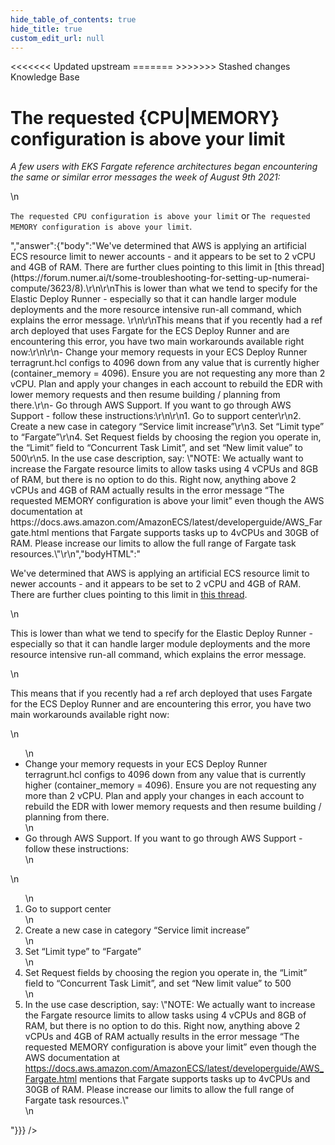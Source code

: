 ```yaml
---
hide_table_of_contents: true
hide_title: true
custom_edit_url: null
---
```



<head>
<<<<<<< Updated upstream
  <link rel="canonical" href="https://github.com/tnn-gruntwork-io/knowledge-base/discussions/10" />
=======
  <link rel="canonical" href="https://github.com/tnn-gruntwork-io/knowledge-base/discussions/10" />
>>>>>>> Stashed changes
</head>

<CenterLayout>
<span className="searchCategory">Knowledge Base</span>
<h1>The requested &#x7B;CPU|MEMORY&#x7D; configuration is above your limit</h1>
<GitHub discussion={{"id":"MDEwOkRpc2N1c3Npb24zNTM5Mzg0","number":10,"author":{"login":"zackproser"},"title":"The requested {CPU|MEMORY} configuration is above your limit","body":"_A few users with EKS Fargate reference architectures began encountering the same or similar error messages the week of August 9th 2021:_\r\n\r\n`The requested CPU configuration is above your limit` or `The requested MEMORY configuration is above your limit`. ","bodyHTML":"<p dir=\"auto\"><em>A few users with EKS Fargate reference architectures began encountering the same or similar error messages the week of August 9th 2021:</em></p>\n<p dir=\"auto\"><code class=\"notranslate\">The requested CPU configuration is above your limit</code> or <code class=\"notranslate\">The requested MEMORY configuration is above your limit</code>.</p>","answer":{"body":"We've determined that AWS is applying an artificial ECS resource limit to newer accounts - and it appears to be set to 2 vCPU and 4GB of RAM. There are further clues pointing to this limit in [this thread](https://forum.numer.ai/t/some-troubleshooting-for-setting-up-numerai-compute/3623/8).\r\n\r\nThis is lower than what we tend to specify for the Elastic Deploy Runner - especially so that it can handle larger module deployments and the more resource intensive run-all command, which explains the error message. \r\n\r\nThis means that if you recently had a ref arch deployed that uses Fargate for the ECS Deploy Runner and are encountering this error, you have two main workarounds available right now:\r\n\r\n- Change your memory requests in your ECS Deploy Runner terragrunt.hcl configs to 4096 down from any value that is currently higher (container_memory = 4096). Ensure you are not requesting any more than 2 vCPU. Plan and apply your changes in each account to rebuild the EDR with lower memory requests and then resume building / planning from there.\r\n- Go through AWS Support. If you want to go through AWS Support - follow these instructions:\r\n\r\n1. Go to support center\r\n2. Create a new case in category “Service limit increase”\r\n3. Set “Limit type” to “Fargate”\r\n4. Set Request fields by choosing the region you operate in, the “Limit” field to “Concurrent Task Limit”, and set “New limit value” to 500\r\n5. In the use case description, say: \"NOTE: We actually want to increase the Fargate resource limits to allow tasks using 4 vCPUs and 8GB of RAM, but there is no option to do this. Right now, anything above 2 vCPUs and 4GB of RAM actually results in the error message “The requested MEMORY configuration is above your limit” even though the AWS documentation at https://docs.aws.amazon.com/AmazonECS/latest/developerguide/AWS_Fargate.html mentions that Fargate supports tasks up to 4vCPUs and 30GB of RAM. Please increase our limits to allow the full range of Fargate task resources.\"\r\n","bodyHTML":"<p dir=\"auto\">We've determined that AWS is applying an artificial ECS resource limit to newer accounts - and it appears to be set to 2 vCPU and 4GB of RAM. There are further clues pointing to this limit in <a href=\"https://forum.numer.ai/t/some-troubleshooting-for-setting-up-numerai-compute/3623/8\" rel=\"nofollow\">this thread</a>.</p>\n<p dir=\"auto\">This is lower than what we tend to specify for the Elastic Deploy Runner - especially so that it can handle larger module deployments and the more resource intensive run-all command, which explains the error message.</p>\n<p dir=\"auto\">This means that if you recently had a ref arch deployed that uses Fargate for the ECS Deploy Runner and are encountering this error, you have two main workarounds available right now:</p>\n<ul dir=\"auto\">\n<li>Change your memory requests in your ECS Deploy Runner terragrunt.hcl configs to 4096 down from any value that is currently higher (container_memory = 4096). Ensure you are not requesting any more than 2 vCPU. Plan and apply your changes in each account to rebuild the EDR with lower memory requests and then resume building / planning from there.</li>\n<li>Go through AWS Support. If you want to go through AWS Support - follow these instructions:</li>\n</ul>\n<ol dir=\"auto\">\n<li>Go to support center</li>\n<li>Create a new case in category “Service limit increase”</li>\n<li>Set “Limit type” to “Fargate”</li>\n<li>Set Request fields by choosing the region you operate in, the “Limit” field to “Concurrent Task Limit”, and set “New limit value” to 500</li>\n<li>In the use case description, say: \"NOTE: We actually want to increase the Fargate resource limits to allow tasks using 4 vCPUs and 8GB of RAM, but there is no option to do this. Right now, anything above 2 vCPUs and 4GB of RAM actually results in the error message “The requested MEMORY configuration is above your limit” even though the AWS documentation at <a href=\"https://docs.aws.amazon.com/AmazonECS/latest/developerguide/AWS_Fargate.html\" rel=\"nofollow\">https://docs.aws.amazon.com/AmazonECS/latest/developerguide/AWS_Fargate.html</a> mentions that Fargate supports tasks up to 4vCPUs and 30GB of RAM. Please increase our limits to allow the full range of Fargate task resources.\"</li>\n</ol>"}}} />

</CenterLayout>
  

<!-- ##DOCS-SOURCER-START
{
  "sourcePlugin": "github-discussions",
  "hash": "1be742f16a63e28de423dd731c2b36ae"
}
##DOCS-SOURCER-END -->
